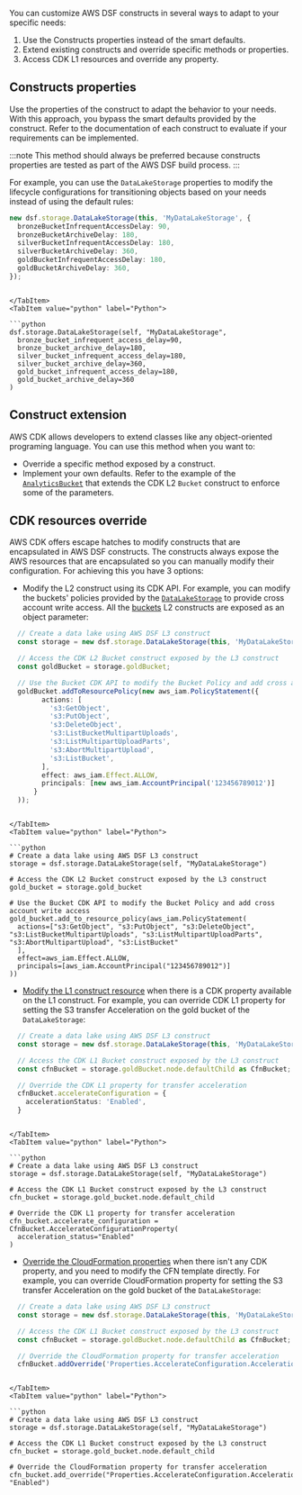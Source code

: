 [//]: # (This file is generated, do not modify directly, update the README.md in framework/src/utils)

You can customize AWS DSF constructs in several ways to adapt to your specific needs:
1. Use the Constructs properties instead of the smart defaults.
2. Extend existing constructs and override specific methods or properties.
3. Access CDK L1 resources and override any property.


## Constructs properties

Use the properties of the construct to adapt the behavior to your needs. With this approach, you bypass the smart defaults provided by the construct.
Refer to the documentation of each construct to evaluate if your requirements can be implemented.

:::note
This method should always be preferred because constructs properties are tested as part of the AWS DSF build process.
:::

For example, you can use the `DataLakeStorage` properties to modify the lifecycle configurations for transitioning objects based on your needs instead of using the default rules:

<Tabs>
  <TabItem value="typescript" label="TypeScript" default>

  ```typescript
new dsf.storage.DataLakeStorage(this, 'MyDataLakeStorage', {
    bronzeBucketInfrequentAccessDelay: 90,
    bronzeBucketArchiveDelay: 180,
    silverBucketInfrequentAccessDelay: 180,
    silverBucketArchiveDelay: 360,
    goldBucketInfrequentAccessDelay: 180,
    goldBucketArchiveDelay: 360,
});
  ```
  
  ```mdx-code-block
  
  </TabItem>
  <TabItem value="python" label="Python">

  ```python
dsf.storage.DataLakeStorage(self, "MyDataLakeStorage",
    bronze_bucket_infrequent_access_delay=90,
    bronze_bucket_archive_delay=180,
    silver_bucket_infrequent_access_delay=180,
    silver_bucket_archive_delay=360,
    gold_bucket_infrequent_access_delay=180,
    gold_bucket_archive_delay=360
)
  ```

  </TabItem>
</Tabs>

## Construct extension

AWS CDK allows developers to extend classes like any object-oriented programing language. You can use this method when you want to:
* Override a specific method exposed by a construct.
* Implement your own defaults. Refer to the example of the [`AnalyticsBucket`](https://github.com/awslabs/aws-data-solutions-framework/blob/main/framework/src/storage/analytics-bucket.ts) that extends the CDK L2 `Bucket` construct to enforce some of the parameters.

## CDK resources override

AWS CDK offers escape hatches to modify constructs that are encapsulated in AWS DSF constructs. The constructs always expose the AWS resources that are encapsulated so you can manually modify their configuration. For achieving this you have 3 options:

* Modify the L2 construct using its CDK API. For example, you can modify the buckets' policies provided by the [`DataLakeStorage`](https://awslabs.github.io/aws-data-solutions-framework/docs/constructs/library/data-lake-storage) to provide cross account write access. All the [buckets](https://docs.aws.amazon.com/cdk/api/v2/docs/aws-cdk-lib.aws_s3.Bucket.html) L2 constructs are exposed as an object parameter:

<Tabs>
  <TabItem value="typescript" label="TypeScript" default>

  ```typescript
    // Create a data lake using AWS DSF L3 construct
    const storage = new dsf.storage.DataLakeStorage(this, 'MyDataLakeStorage');

    // Access the CDK L2 Bucket construct exposed by the L3 construct
    const goldBucket = storage.goldBucket;

    // Use the Bucket CDK API to modify the Bucket Policy and add cross account write access
    goldBucket.addToResourcePolicy(new aws_iam.PolicyStatement({
          actions: [
            's3:GetObject',
            's3:PutObject',
            's3:DeleteObject',
            's3:ListBucketMultipartUploads',
            's3:ListMultipartUploadParts',
            's3:AbortMultipartUpload',
            's3:ListBucket',
          ],
          effect: aws_iam.Effect.ALLOW,
          principals: [new aws_iam.AccountPrincipal('123456789012')]
        }
    ));
  ```
  
  ```mdx-code-block
  
  </TabItem>
  <TabItem value="python" label="Python">

  ```python
# Create a data lake using AWS DSF L3 construct
storage = dsf.storage.DataLakeStorage(self, "MyDataLakeStorage")

# Access the CDK L2 Bucket construct exposed by the L3 construct
gold_bucket = storage.gold_bucket

# Use the Bucket CDK API to modify the Bucket Policy and add cross account write access
gold_bucket.add_to_resource_policy(aws_iam.PolicyStatement(
    actions=["s3:GetObject", "s3:PutObject", "s3:DeleteObject", "s3:ListBucketMultipartUploads", "s3:ListMultipartUploadParts", "s3:AbortMultipartUpload", "s3:ListBucket"
    ],
    effect=aws_iam.Effect.ALLOW,
    principals=[aws_iam.AccountPrincipal("123456789012")]
))
  ```

  </TabItem>
</Tabs>

* [Modify the L1 construct resource](https://docs.aws.amazon.com/cdk/v2/guide/cfn_layer.html#cfn_layer_resource) when there is a CDK property available on the L1 construct.
  For example, you can override CDK L1 property for setting the S3 transfer Acceleration on the gold bucket of the `DataLakeStorage`:

<Tabs>
  <TabItem value="typescript" label="TypeScript" default>

  ```typescript
    // Create a data lake using AWS DSF L3 construct
    const storage = new dsf.storage.DataLakeStorage(this, 'MyDataLakeStorage');

    // Access the CDK L1 Bucket construct exposed by the L3 construct
    const cfnBucket = storage.goldBucket.node.defaultChild as CfnBucket;

    // Override the CDK L1 property for transfer acceleration
    cfnBucket.accelerateConfiguration = {
      accelerationStatus: 'Enabled',
    }
  ```
  
  ```mdx-code-block
  
  </TabItem>
  <TabItem value="python" label="Python">

  ```python
# Create a data lake using AWS DSF L3 construct
storage = dsf.storage.DataLakeStorage(self, "MyDataLakeStorage")

# Access the CDK L1 Bucket construct exposed by the L3 construct
cfn_bucket = storage.gold_bucket.node.default_child

# Override the CDK L1 property for transfer acceleration
cfn_bucket.accelerate_configuration = CfnBucket.AccelerateConfigurationProperty(
    acceleration_status="Enabled"
)
  ```

  </TabItem>
</Tabs>

* [Override the CloudFormation properties](https://docs.aws.amazon.com/cdk/v2/guide/cfn_layer.html#cfn_layer_raw) when there isn't any CDK property, and you need to modify the CFN template directly.
  For example, you can override CloudFormation property for setting the S3 transfer Acceleration on the gold bucket of the `DataLakeStorage`:

<Tabs>
  <TabItem value="typescript" label="TypeScript" default>

  ```typescript
    // Create a data lake using AWS DSF L3 construct
    const storage = new dsf.storage.DataLakeStorage(this, 'MyDataLakeStorage');

    // Access the CDK L1 Bucket construct exposed by the L3 construct
    const cfnBucket = storage.goldBucket.node.defaultChild as CfnBucket;

    // Override the CloudFormation property for transfer acceleration
    cfnBucket.addOverride('Properties.AccelerateConfiguration.AccelerationStatus', 'Enabled')
  ```
  
  ```mdx-code-block
  
  </TabItem>
  <TabItem value="python" label="Python">

  ```python
# Create a data lake using AWS DSF L3 construct
storage = dsf.storage.DataLakeStorage(self, "MyDataLakeStorage")

# Access the CDK L1 Bucket construct exposed by the L3 construct
cfn_bucket = storage.gold_bucket.node.default_child

# Override the CloudFormation property for transfer acceleration
cfn_bucket.add_override("Properties.AccelerateConfiguration.AccelerationStatus", "Enabled")
  ```

  </TabItem>
</Tabs>

